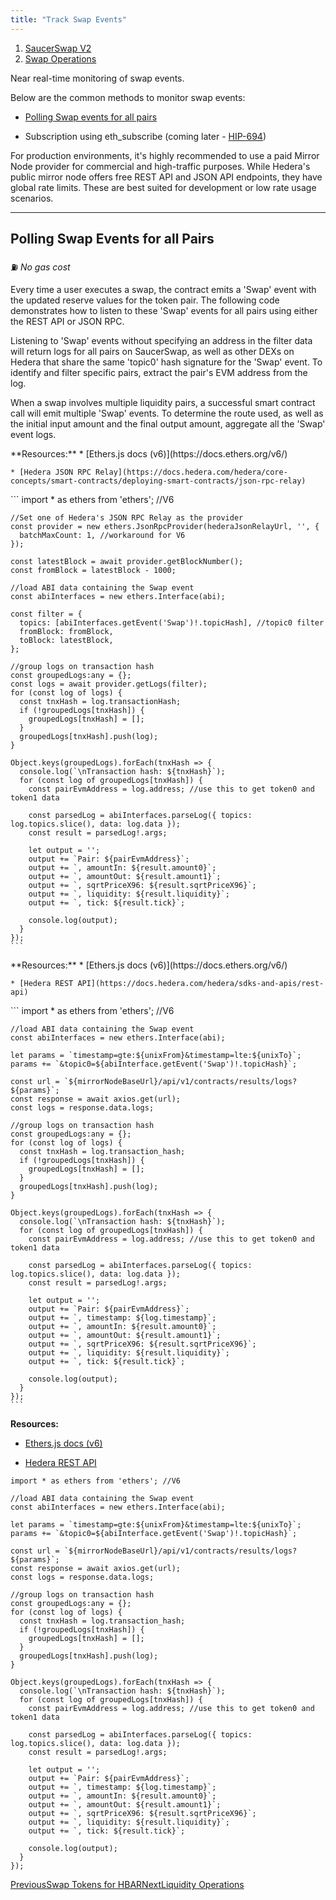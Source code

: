 ```yaml
---
title: "Track Swap Events"
---
```


1. [SaucerSwap V2](/developer/saucerswap-v2)
2. [Swap Operations](/developer/saucerswap-v2/swap-operations)

Near real-time monitoring of swap events.

Below are the common methods to monitor swap events:

* [Polling Swap events for all pairs](/developer/saucerswap-v2/swap-operations/track-swap-events#polling-swap-events-for-all-pairs)

* Subscription using eth\_subscribe (coming later - [HIP-694](https://hips.hedera.com/hip/hip-694))

For production environments, it's highly recommended to use a paid Mirror Node provider for commercial and high-traffic purposes. While Hedera's public mirror node offers free REST API and JSON API endpoints, they have global rate limits. These are best suited for development or low rate usage scenarios.

***

## Polling Swap Events for all Pairs

⛽ *No gas cost*

Every time a user executes a swap, the contract emits a 'Swap' event with the updated reserve values for the token pair. The following code demonstrates how to listen to these 'Swap' events for all pairs using either the REST API or JSON RPC.

Listening to 'Swap' events without specifying an address in the filter data will return logs for all pairs on SaucerSwap, as well as other DEXs on Hedera that share the same 'topic0' hash signature for the 'Swap' event. To identify and filter specific pairs, extract the pair's EVM address from the log.

When a swap involves multiple liquidity pairs, a successful smart contract call will emit multiple 'Swap' events. To determine the route used, as well as the initial input amount and the final output amount, aggregate all the 'Swap' event logs.

<Tabs>
  <Tab title="JSON RPC">
    **Resources:**
  </Tab>

  <Tab title="REST API">
    * [Ethers.js docs (v6)](https://docs.ethers.org/v6/)

    * [Hedera JSON RPC Relay](https://docs.hedera.com/hedera/core-concepts/smart-contracts/deploying-smart-contracts/json-rpc-relay)
  </Tab>

  <Tab title>
    ```
    import * as ethers from 'ethers'; //V6

    //Set one of Hedera's JSON RPC Relay as the provider
    const provider = new ethers.JsonRpcProvider(hederaJsonRelayUrl, '', {
      batchMaxCount: 1, //workaround for V6
    });
      
    const latestBlock = await provider.getBlockNumber();
    const fromBlock = latestBlock - 1000;

    //load ABI data containing the Swap event
    const abiInterfaces = new ethers.Interface(abi);

    const filter = {
      topics: [abiInterfaces.getEvent('Swap')!.topicHash], //topic0 filter
      fromBlock: fromBlock,
      toBlock: latestBlock,
    };

    //group logs on transaction hash
    const groupedLogs:any = {};
    const logs = await provider.getLogs(filter);
    for (const log of logs) {      
      const tnxHash = log.transactionHash;     
      if (!groupedLogs[tnxHash]) {
        groupedLogs[tnxHash] = [];
      }
      groupedLogs[tnxHash].push(log);
    }

    Object.keys(groupedLogs).forEach(tnxHash => {
      console.log(`\nTransaction hash: ${tnxHash}`);
      for (const log of groupedLogs[tnxHash]) {
        const pairEvmAddress = log.address; //use this to get token0 and token1 data

        const parsedLog = abiInterfaces.parseLog({ topics: log.topics.slice(), data: log.data });
        const result = parsedLog!.args;

        let output = '';
        output += `Pair: ${pairEvmAddress}`;
        output += `, amountIn: ${result.amount0}`;
        output += `, amountOut: ${result.amount1}`;
        output += `, sqrtPriceX96: ${result.sqrtPriceX96}`;
        output += `, liquidity: ${result.liquidity}`;
        output += `, tick: ${result.tick}`;

        console.log(output);
      }
    });
    ```
  </Tab>

  <Tab title>
    **Resources:**
  </Tab>

  <Tab title>
    * [Ethers.js docs (v6)](https://docs.ethers.org/v6/)

    * [Hedera REST API](https://docs.hedera.com/hedera/sdks-and-apis/rest-api)
  </Tab>

  <Tab title>
    ```
    import * as ethers from 'ethers'; //V6

    //load ABI data containing the Swap event
    const abiInterfaces = new ethers.Interface(abi);

    let params = `timestamp=gte:${unixFrom}&timestamp=lte:${unixTo}`;  
    params += `&topic0=${abiInterface.getEvent('Swap')!.topicHash}`;

    const url = `${mirrorNodeBaseUrl}/api/v1/contracts/results/logs?${params}`;  
    const response = await axios.get(url);
    const logs = response.data.logs;

    //group logs on transaction hash
    const groupedLogs:any = {};
    for (const log of logs) {     
      const tnxHash = log.transaction_hash;     
      if (!groupedLogs[tnxHash]) {
        groupedLogs[tnxHash] = [];
      }
      groupedLogs[tnxHash].push(log);
    }

    Object.keys(groupedLogs).forEach(tnxHash => {
      console.log(`\nTransaction hash: ${tnxHash}`);
      for (const log of groupedLogs[tnxHash]) {
        const pairEvmAddress = log.address; //use this to get token0 and token1 data

        const parsedLog = abiInterfaces.parseLog({ topics: log.topics.slice(), data: log.data });
        const result = parsedLog!.args;

        let output = '';
        output += `Pair: ${pairEvmAddress}`;
        output += `, timestamp: ${log.timestamp}`;
        output += `, amountIn: ${result.amount0}`;
        output += `, amountOut: ${result.amount1}`;
        output += `, sqrtPriceX96: ${result.sqrtPriceX96}`;
        output += `, liquidity: ${result.liquidity}`;
        output += `, tick: ${result.tick}`;

        console.log(output);
      }
    });
    ```
  </Tab>
</Tabs>

**Resources:**

* [Ethers.js docs (v6)](https://docs.ethers.org/v6/)

* [Hedera REST API](https://docs.hedera.com/hedera/sdks-and-apis/rest-api)

```
import * as ethers from 'ethers'; //V6

//load ABI data containing the Swap event
const abiInterfaces = new ethers.Interface(abi);

let params = `timestamp=gte:${unixFrom}&timestamp=lte:${unixTo}`;  
params += `&topic0=${abiInterface.getEvent('Swap')!.topicHash}`;

const url = `${mirrorNodeBaseUrl}/api/v1/contracts/results/logs?${params}`;  
const response = await axios.get(url);
const logs = response.data.logs;

//group logs on transaction hash
const groupedLogs:any = {};
for (const log of logs) {     
  const tnxHash = log.transaction_hash;     
  if (!groupedLogs[tnxHash]) {
    groupedLogs[tnxHash] = [];
  }
  groupedLogs[tnxHash].push(log);
}

Object.keys(groupedLogs).forEach(tnxHash => {
  console.log(`\nTransaction hash: ${tnxHash}`);
  for (const log of groupedLogs[tnxHash]) {
    const pairEvmAddress = log.address; //use this to get token0 and token1 data

    const parsedLog = abiInterfaces.parseLog({ topics: log.topics.slice(), data: log.data });
    const result = parsedLog!.args;

    let output = '';
    output += `Pair: ${pairEvmAddress}`;
    output += `, timestamp: ${log.timestamp}`;
    output += `, amountIn: ${result.amount0}`;
    output += `, amountOut: ${result.amount1}`;
    output += `, sqrtPriceX96: ${result.sqrtPriceX96}`;
    output += `, liquidity: ${result.liquidity}`;
    output += `, tick: ${result.tick}`;

    console.log(output);
  }
});
```

[PreviousSwap Tokens for HBAR](/developer/saucerswap-v2/swap-operations/swap-tokens-for-hbar)[NextLiquidity Operations](/developer/saucerswap-v2/liquidity-operations)
